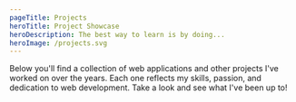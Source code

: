 ```yaml
---
pageTitle: Projects
heroTitle: Project Showcase
heroDescription: The best way to learn is by doing...
heroImage: /projects.svg
---
```



Below you'll find a collection of web applications and other projects I've
worked on over the years. Each one reflects my skills, passion, and dedication
to web development. Take a look and see what I've been up to!

<ProjectList />
